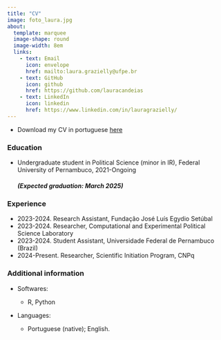 ```yaml
---
title: "CV"
image: foto_laura.jpg
about: 
  template: marquee
  image-shape: round
  image-width: 8em
  links: 
    - text: Email
      icon: envelope
      href: mailto:laura.grazielly@ufpe.br
    - text: GitHub
      icon: github
      href: https://github.com/lauracandeias
    - text: LinkedIn
      icon: linkedin
      href: https://www.linkedin.com/in/lauragrazielly/
---
```

-   Download my CV in portuguese [here](cv_laura_candeias.pdf) 

### Education

-   Undergraduate student in Political Science (minor in IR), Federal University of Pernambuco, 2021-Ongoing

    ##### (Expected graduation: March 2025)

### Experience

-   2023-2024. Research Assistant, Fundação José Luís Egydio Setúbal
-   2023-2024. Researcher, Computational and Experimental Political Science Laboratory
-   2023-2024. Student Assistant, Universidade Federal de Pernambuco (Brazil)
-   2024-Present. Researcher, Scientific Initiation Program, CNPq

### **Additional information**

-   Softwares:

    -   R, Python

-   Languages:

    -   Portuguese (native); English.
